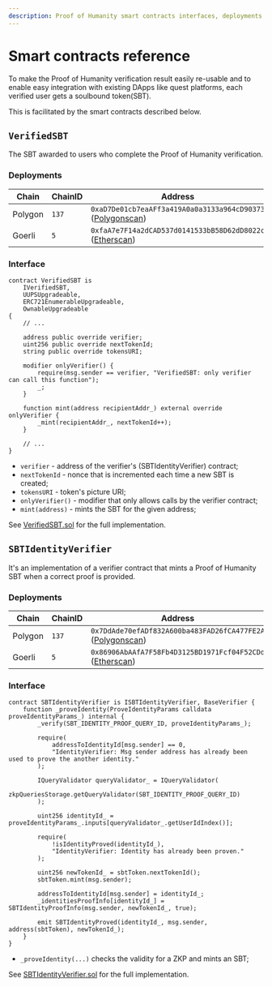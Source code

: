 ```yaml
---
description: Proof of Humanity smart contracts interfaces, deployments and reference.
---
```


# Smart contracts reference

To make the Proof of Humanity verification result easily re-usable and to enable easy integration with existing DApps like quest platforms, each verified user gets a soulbound token(SBT).

This is facilitated by the smart contracts described below.

## `VerifiedSBT`

The SBT awarded to users who complete the Proof of Humanity verification.

### Deployments

| Chain   | ChainID | Address                                                                                                                                      |
| ------- | ------- | -------------------------------------------------------------------------------------------------------------------------------------------- |
| Polygon | `137`   | `0xaD7De01cb7eaAFf3a419A0a0a3133a964cD90373` \([Polygonscan](https://polygonscan.com/address/0xaD7De01cb7eaAFf3a419A0a0a3133a964cD90373)\)   |
| Goerli  | `5`     | `0xfaA7e7F14a2dCAD537d0141533bB58D62dD8022c` \([Etherscan](https://goerli.etherscan.io/address/0xfaA7e7F14a2dCAD537d0141533bB58D62dD8022c)\) |

### Interface

```solidity
contract VerifiedSBT is
    IVerifiedSBT,
    UUPSUpgradeable,
    ERC721EnumerableUpgradeable,
    OwnableUpgradeable
{
    // ...

    address public override verifier;
    uint256 public override nextTokenId;
    string public override tokensURI;

    modifier onlyVerifier() {
        require(msg.sender == verifier, "VerifiedSBT: only verifier can call this function");
        _;
    }

    function mint(address recipientAddr_) external override onlyVerifier {
        _mint(recipientAddr_, nextTokenId++);
    }

    // ...
}
```

- `verifier` - address of the verifier's (SBTIdentityVerifier) contract;
- `nextTokenId` - nonce that is incremented each time a new SBT is created;
- `tokensURI` - token's picture URI;
- `onlyVerifier()` - modifier that only allows calls by the verifier contract;
- `mint(address)` - mints the SBT for the given address;

See [VerifiedSBT.sol](https://github.com/rarimo/identity-contracts/blob/master/contracts/tokens/VerifiedSBT.sol) for the full implementation.

## `SBTIdentityVerifier`

It's an implementation of a verifier contract that mints a Proof of Humanity SBT when a correct proof is provided.

### Deployments

| Chain   | ChainID | Address                                                                                                                                      |
| ------- | ------- | -------------------------------------------------------------------------------------------------------------------------------------------- |
| Polygon | `137`   | `0x7DdAde70efADf832A600ba483FAD26fCA477FE2A` \([Polygonscan](https://polygonscan.com/address/0x7DdAde70efADf832A600ba483FAD26fCA477FE2A)\)   |
| Goerli  | `5`     | `0x86906AbAAfA7F58Fb4D3125BD1971Fcf04F52CDd` \([Etherscan](https://goerli.etherscan.io/address/0x86906AbAAfA7F58Fb4D3125BD1971Fcf04F52CDd)\) |

### Interface

```solidity
contract SBTIdentityVerifier is ISBTIdentityVerifier, BaseVerifier {
    function _proveIdentity(ProveIdentityParams calldata proveIdentityParams_) internal {
        _verify(SBT_IDENTITY_PROOF_QUERY_ID, proveIdentityParams_);

        require(
            addressToIdentityId[msg.sender] == 0,
            "IdentityVerifier: Msg sender address has already been used to prove the another identity."
        );

        IQueryValidator queryValidator_ = IQueryValidator(
            zkpQueriesStorage.getQueryValidator(SBT_IDENTITY_PROOF_QUERY_ID)
        );

        uint256 identityId_ = proveIdentityParams_.inputs[queryValidator_.getUserIdIndex()];

        require(
            !isIdentityProved(identityId_),
            "IdentityVerifier: Identity has already been proven."
        );

        uint256 newTokenId_ = sbtToken.nextTokenId();
        sbtToken.mint(msg.sender);

        addressToIdentityId[msg.sender] = identityId_;
        _identitiesProofInfo[identityId_] = SBTIdentityProofInfo(msg.sender, newTokenId_, true);

        emit SBTIdentityProved(identityId_, msg.sender, address(sbtToken), newTokenId_);
    }
}
```

- `_proveIdentity(...)` checks the validity for a ZKP and mints an SBT;

See [SBTIdentityVerifier.sol](https://github.com/rarimo/identity-contracts/blob/master/contracts/verifiers/SBTIdentityVerifier.sol) for the full implementation.
